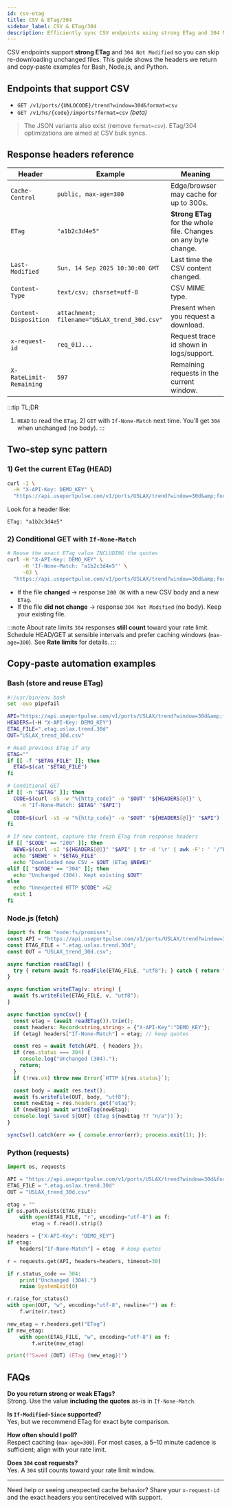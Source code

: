 ```yaml
---
id: csv-etag
title: CSV & ETag/304
sidebar_label: CSV & ETag/304
description: Efficiently sync CSV endpoints using strong ETag and 304 Not Modified.
---
```


CSV endpoints support **strong ETag** and `304 Not Modified` so you can skip re-downloading unchanged files. This guide shows the headers we return and copy‑paste examples for Bash, Node.js, and Python.

## Endpoints that support CSV

- `GET /v1/ports/{UNLOCODE}/trend?window=30d&format=csv`
- `GET /v1/hs/{code}/imports?format=csv` _(beta)_

> The JSON variants also exist (remove `format=csv`). ETag/304 optimizations are aimed at CSV bulk syncs.

## Response headers reference

| Header | Example | Meaning |
| --- | --- | --- |
| `Cache-Control` | `public, max-age=300` | Edge/browser may cache for up to 300s. |
| `ETag` | `"a1b2c3d4e5"` | **Strong ETag** for the whole file. Changes on any byte change. |
| `Last-Modified` | `Sun, 14 Sep 2025 10:30:00 GMT` | Last time the CSV content changed. |
| `Content-Type` | `text/csv; charset=utf-8` | CSV MIME type. |
| `Content-Disposition` | `attachment; filename="USLAX_trend_30d.csv"` | Present when you request a download. |
| `x-request-id` | `req_01J...` | Request trace id shown in logs/support. |
| `X-RateLimit-Remaining` | `597` | Remaining requests in the current window. |

:::tip TL;DR
1) `HEAD` to read the `ETag`. 2) `GET` with `If-None-Match` next time. You’ll get `304` when unchanged (no body).
:::

## Two-step sync pattern

### 1) Get the current ETag (HEAD)

```bash
curl -I \
  -H "X-API-Key: DEMO_KEY" \
  "https://api.useportpulse.com/v1/ports/USLAX/trend?window=30d&amp;format=csv"
```

Look for a header like:

```
ETag: "a1b2c3d4e5"
```

### 2) Conditional GET with `If-None-Match`

```bash
# Reuse the exact ETag value INCLUDING the quotes
curl -H "X-API-Key: DEMO_KEY" \
     -H 'If-None-Match: "a1b2c3d4e5"' \
     -OJ \
  "https://api.useportpulse.com/v1/ports/USLAX/trend?window=30d&amp;format=csv"
```

- If the file **changed** → response `200 OK` with a new CSV body and a new `ETag`.
- If the file **did not change** → response `304 Not Modified` (no body). Keep your existing file.

:::note About rate limits
`304` responses **still count** toward your rate limit. Schedule HEAD/GET at sensible intervals and prefer caching windows (`max-age=300`). See **Rate limits** for details.
:::

## Copy‑paste automation examples

### Bash (store and reuse ETag)

```bash
#!/usr/bin/env bash
set -euo pipefail

API="https://api.useportpulse.com/v1/ports/USLAX/trend?window=30d&amp;format=csv"
HEADERS=(-H "X-API-Key: DEMO_KEY")
ETAG_FILE=".etag.uslax.trend.30d"
OUT="USLAX_trend_30d.csv"

# Read previous ETag if any
ETAG=""
if [[ -f "$ETAG_FILE" ]]; then
  ETAG=$(cat "$ETAG_FILE")
fi

# Conditional GET
if [[ -n "$ETAG" ]]; then
  CODE=$(curl -sS -w "%{http_code}" -o "$OUT" "${HEADERS[@]}" \
    -H "If-None-Match: $ETAG" "$API")
else
  CODE=$(curl -sS -w "%{http_code}" -o "$OUT" "${HEADERS[@]}" "$API")
fi

# If new content, capture the fresh ETag from response headers
if [[ "$CODE" == "200" ]]; then
  NEWE=$(curl -sI "${HEADERS[@]}" "$API" | tr -d '\r' | awk -F': ' '/^ETag:/{print $2}')
  echo "$NEWE" > "$ETAG_FILE"
  echo "Downloaded new CSV → $OUT (ETag $NEWE)"
elif [[ "$CODE" == "304" ]]; then
  echo "Unchanged (304). Kept existing $OUT"
else
  echo "Unexpected HTTP $CODE" >&2
  exit 1
fi
```

### Node.js (fetch)

```ts
import fs from "node:fs/promises";
const API = "https://api.useportpulse.com/v1/ports/USLAX/trend?window=30d&format=csv";
const ETAG_FILE = ".etag.uslax.trend.30d";
const OUT = "USLAX_trend_30d.csv";

async function readETag() {
  try { return await fs.readFile(ETAG_FILE, "utf8"); } catch { return ""; }
}

async function writeETag(v: string) {
  await fs.writeFile(ETAG_FILE, v, "utf8");
}

async function syncCsv() {
  const etag = (await readETag()).trim();
  const headers: Record<string,string> = {"X-API-Key":"DEMO_KEY"};
  if (etag) headers["If-None-Match"] = etag; // keep quotes

  const res = await fetch(API, { headers });
  if (res.status === 304) {
    console.log("Unchanged (304).");
    return;
  }
  if (!res.ok) throw new Error(`HTTP ${res.status}`);

  const body = await res.text();
  await fs.writeFile(OUT, body, "utf8");
  const newEtag = res.headers.get("etag");
  if (newEtag) await writeETag(newEtag);
  console.log(`Saved ${OUT} (ETag ${newEtag ?? "n/a"})`);
}

syncCsv().catch(err => { console.error(err); process.exit(1); });
```

### Python (requests)

```python
import os, requests

API = "https://api.useportpulse.com/v1/ports/USLAX/trend?window=30d&format=csv"
ETAG_FILE = ".etag.uslax.trend.30d"
OUT = "USLAX_trend_30d.csv"

etag = ""
if os.path.exists(ETAG_FILE):
    with open(ETAG_FILE, "r", encoding="utf-8") as f:
        etag = f.read().strip()

headers = {"X-API-Key": "DEMO_KEY"}
if etag:
    headers["If-None-Match"] = etag  # keep quotes

r = requests.get(API, headers=headers, timeout=30)

if r.status_code == 304:
    print("Unchanged (304).")
    raise SystemExit(0)

r.raise_for_status()
with open(OUT, "w", encoding="utf-8", newline="") as f:
    f.write(r.text)

new_etag = r.headers.get("ETag")
if new_etag:
    with open(ETAG_FILE, "w", encoding="utf-8") as f:
        f.write(new_etag)

print(f"Saved {OUT} (ETag {new_etag})")
```

## FAQs

**Do you return strong or weak ETags?**  
Strong. Use the value **including the quotes** as-is in `If-None-Match`.

**Is `If-Modified-Since` supported?**  
Yes, but we recommend ETag for exact byte comparison.

**How often should I poll?**  
Respect caching (`max-age=300`). For most cases, a 5–10 minute cadence is sufficient; align with your rate limit.

**Does `304` cost requests?**  
Yes. A `304` still counts toward your rate limit window.

---

Need help or seeing unexpected cache behavior? Share your `x-request-id` and the exact headers you sent/received with support.
